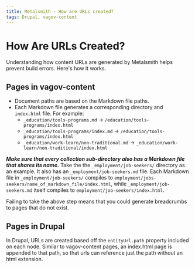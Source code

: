 ```yaml
---
title: Metalsmith - How are URLs created?
tags: Drupal, vagov-content
---
```


# How Are URLs Created?

Understanding how content URLs are generated by Metalsmith helps prevent build errors. Here's how it works.

## Pages in vagov-content

- Document paths are based on the Markdown file paths.
- Each Markdown file generates a corresponding directory and `index.html` file. For example:
  - `_education/tools-programs.md` &rarr; `/education/tools-programs/index.html`
  - `_education/tools-programs/index.md` &rarr; `/education/tools-programs/index.html`
  - `_education/work-learn/non-traditional.md` &rarr; `_education/work-learn/non-traditional/index.html`

_**Make sure that every collection sub-directory also has a Markdown file that shares its name.**_ Take the the `_employment/job-seekers/` directory as an example. It also has an `_employment/job-seekers.md` file. Each Markdown file in `_employment/job-seekers/` compiles to  `employment/jobs-seekers/name_of_markdown_file/index.html`, while `_employment/job-seekers.md` itself compiles to `employment/job-seekers/index.html`.

Failing to take the above step means that you could generate breadcrumbs to pages that do not exist.

## Pages in Drupal

In Drupal, URLs are created based off the `entityUrl.path` property included on each node. Similar to vagov-content pages, an index.html page is appended to that path, so that urls can reference just the path without an html extension.

